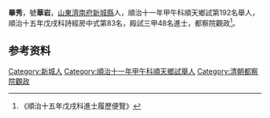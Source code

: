 {{明清人物信息框
| 姓名 = 畢秀
| 圖片名稱=  
| 圖片大小 = 220px
| 圖片說明 =  
| 最高職務 = 都察院觀政
| 國家 = 大清
| 爵位 =
| 籍貫 = [[山東|山東]][[濟南府|濟南府]][[新城縣|新城縣]]
| 字號 = 號華岩
| 諡號 = 
| 出生日期 = 萬曆四十七年己未七月初五日（1619年8月14日）
| 出生地點 =
| 逝世日期 = 
| 逝世地點 = 
| 墓葬 = 
| 配偶 =  
| 親屬 = 曾祖畢睃（武安縣知縣）、祖畢勃（儒士）、父畢聯寅（湖廣德安府經歷）
| 出身 = 
* 順治十一年甲午科順天鄉試第192名舉人
* 順治十五年戊戌科進士
| 經歷 = 
| 著作 =  
*
*
*
}}
'''畢秀'''{{BD|1619年|8月14日|？年||}}，號'''華岩'''，[[山東|山東]][[濟南府|濟南府]][[新城縣|新城縣]]人，順治十一年甲午科順天鄉試第192名舉人，順治十五年戊戌科詩經房中式第83名，殿試三甲48名進士，都察院觀政<ref>《順治十五年戊戌科進士履歷便覽》</ref>。

== 参考资料 ==
{{reflist}}

{{順治十五年戊戌科殿試金榜}}

{{Authority control}}

{{DEFAULTSORT:}}
[[Category:新城人|Category:新城人]]
[[Category:順治十一年甲午科順天鄉試舉人|Category:順治十一年甲午科順天鄉試舉人]]
[[Category:清朝都察院觀政|Category:清朝都察院觀政]]